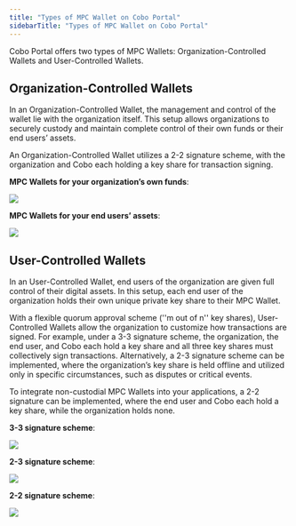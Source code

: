 ```yaml
---
title: "Types of MPC Wallet on Cobo Portal"
sidebarTitle: "Types of MPC Wallet on Cobo Portal"
---
```


Cobo Portal offers two types of MPC Wallets: Organization-Controlled Wallets and User-Controlled Wallets.

## Organization-Controlled Wallets

In an Organization-Controlled Wallet, the management and control of the wallet lie with the organization itself. This setup allows organizations to securely custody and maintain complete control of their own funds or their end users’ assets.

An Organization-Controlled Wallet utilizes a 2-2 signature scheme, with the organization and Cobo each holding a key share for transaction signing.

**MPC Wallets for your organization’s own funds**:

<img src="/images/mpc-wallet/3.png"/>

**MPC Wallets for your end users’ assets**:

<img src="/images/mpc-wallet/4.png"/>

## User-Controlled Wallets

In an User-Controlled Wallet, end users of the organization are given full control of their digital assets. In this setup, each end user of the organization holds their own unique private key share to their MPC Wallet.

With a flexible quorum approval scheme (''m out of n'' key shares), User-Controlled Wallets allow the organization to customize how transactions are signed. For example, under a 3-3 signature scheme, the organization, the end user, and Cobo each hold a key share and all three key shares must collectively sign transactions. Alternatively, a 2-3 signature scheme can be implemented, where the organization’s key share is held offline and utilized only in specific circumstances, such as disputes or critical events.

To integrate non-custodial MPC Wallets into your applications, a 2-2 signature can be implemented, where the end user and Cobo each hold a key share, while the organization holds none.

**3-3 signature scheme**:

<img src="/images/mpc-wallet/5.png"/>

**2-3 signature scheme**:

<img src="/images/mpc-wallet/6.png"/>

**2-2 signature scheme**:

<img src="/images/mpc-wallet/7.png"/>
